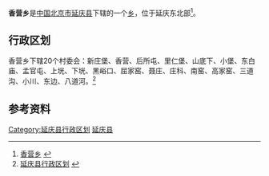 {{中国乡级行政区
| 行政区全称 = 香营乡
| 景观照片文件名 =
| 景观照片描述 =
| 汉语拼音 =
| 通用拼音 =
| 注音符號 =
| 其它标音类型1 =
| 其它标音1 =
| 其它标音类型2 =
| 其它标音2 =
| 其它语言类型1 =
| 其它语言地名1 =
| 其它语言类型2 =
| 其它语言地名2 =
| 上级行政区 = [[北京市|北京市]][[延庆县|延庆县]]
| 行政区类别 = [[乡_(中华人民共和国)|乡]]
| LowerDivisions =  20个村委会
| 行政区划代码 = 110229210
| 地理坐标 =
| 总面积 = 96平方千米
| 户籍人口 = 0.9万
| 户籍人口年份 =
| 常住人口 = 
| 常住人口年份 =
| 人口密度 =
| 行政区划 = 
| 官方网站 =
| 政府驻地 = 
| 邮政编码 =102104
| 毗邻行政区 =
| 位置图文件名 =
| 位置图描述 =
}}
'''香营乡'''是[[中华人民共和国|中国]][[北京市|北京市]][[延庆县|延庆县]]下辖的一个[[乡|乡]]，位于延庆东北部<ref>[http://www.chinaquhua.cn/beijing/ 香营乡] {{webarchive|url=https://web.archive.org/web/20110810192804/http://www.chinaquhua.cn/beijing/ |date=2011-08-10 }}</ref>。

==行政区划==
香营乡下辖20个村委会：新庄堡、香营、后所屯、里仁堡、山底下、小堡、东白庙、孟官屯、上垙、下垙、黑峪口、屈家窑、聂庄、庄科、南窑、高家窑、三道沟、小川、东边、八道河。<ref>[http://www.xzqh.org/html/2009/1017/341.html 延庆县行政区划] {{webarchive|url=https://web.archive.org/web/20120324221842/http://www.xzqh.org/html/2009/1017/341.html |date=2012-03-24 }}</ref>

==参考资料==
{{reflist}}

{{北京小作品}}
{{延庆县行政区划}}

[[Category:延庆县行政区划|Category:延庆县行政区划]]
[[Category:北京市乡镇|延庆县]]